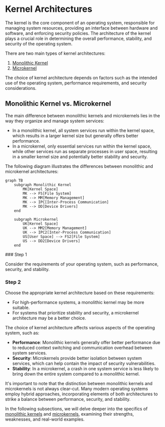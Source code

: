 
# Kernel Architectures

The kernel is the core component of an operating system, responsible for managing system resources, providing an interface between hardware and software, and enforcing security policies. The architecture of the kernel plays a crucial role in determining the overall performance, stability, and security of the operating system.

There are two main types of kernel architectures:

1. [Monolithic Kernel](/cpu-features-and-kernel-architectures/kernel-architectures/monolithic-kernel)
2. [Microkernel](/cpu-features-and-kernel-architectures/kernel-architectures/microkernel)

<Callout type="info">
The choice of kernel architecture depends on factors such as the intended use of the operating system, performance requirements, and security considerations.
</Callout>

## Monolithic Kernel vs. Microkernel

The main difference between monolithic kernels and microkernels lies in the way they organize and manage system services:

- In a monolithic kernel, all system services run within the kernel space, which results in a larger kernel size but generally offers better performance.
- In a microkernel, only essential services run within the kernel space, while other services run as separate processes in user space, resulting in a smaller kernel size and potentially better stability and security.

The following diagram illustrates the differences between monolithic and microkernel architectures:

```mermaid
graph TB
    subgraph Monolithic Kernel
        MK[Kernel Space]
        MK --> FS[File System]
        MK --> MM[Memory Management]
        MK --> IPC[Inter-Process Communication]
        MK --> DD[Device Drivers]
    end
    
    subgraph Microkernel
        UK[Kernel Space]
        UK --> MM2[Memory Management]
        UK --> IPC2[Inter-Process Communication]
        US[User Space] --> FS2[File System]
        US --> DD2[Device Drivers]
    end
```

<Steps>
### Step 1

Consider the requirements of your operating system, such as performance, security, and stability.

### Step 2

Choose the appropriate kernel architecture based on these requirements:
- For high-performance systems, a monolithic kernel may be more suitable.
- For systems that prioritize stability and security, a microkernel architecture may be a better choice.
</Steps>

The choice of kernel architecture affects various aspects of the operating system, such as:

- **Performance**: Monolithic kernels generally offer better performance due to reduced context switching and communication overhead between system services.
- **Security**: Microkernels provide better isolation between system services, which can help contain the impact of security vulnerabilities.
- **Stability**: In a microkernel, a crash in one system service is less likely to bring down the entire system compared to a monolithic kernel.

<Callout type="warning">
It's important to note that the distinction between monolithic kernels and microkernels is not always clear-cut. Many modern operating systems employ hybrid approaches, incorporating elements of both architectures to strike a balance between performance, security, and stability.
</Callout>

In the following subsections, we will delve deeper into the specifics of [monolithic kernels](/cpu-features-and-kernel-architectures/kernel-architectures/monolithic-kernel) and [microkernels](/cpu-features-and-kernel-architectures/kernel-architectures/microkernel), examining their strengths, weaknesses, and real-world examples.